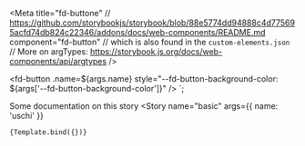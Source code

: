 
<Meta
  title="fd-buttone"
  // https://github.com/storybookjs/storybook/blob/88e5774dd94888c4d775695acfd74db824c22346/addons/docs/web-components/README.md
  component="fd-button" // which is also found in the `custom-elements.json`
  // More on argTypes: https://storybook.js.org/docs/web-components/api/argtypes
/>

<ArgsTable of="fd-button" />

  <fd-button
    .name=${args.name}
    style="--fd-button-background-color: ${args['--fd-button-background-color']}"
  />
`;

Some documentation on this story
<Canvas>
  <Story
    name="basic"
    args={{
      name: 'uschi'
    }}
  >
    {Template.bind({})}
  </Story>
</Canvas>
